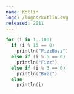 ```yaml
---
name: Kotlin
logo: /logos/kotlin.svg
released: 2011
---
```


```kotlin
for (i in 1..100)
  if (i % 15 == 0)
    println("FizzBuzz")
  else if (i % 5 == 0)
    println("Fizz")
  else if (i % 3 == 0)
    println("Buzz")
  else
    println(i)
```
